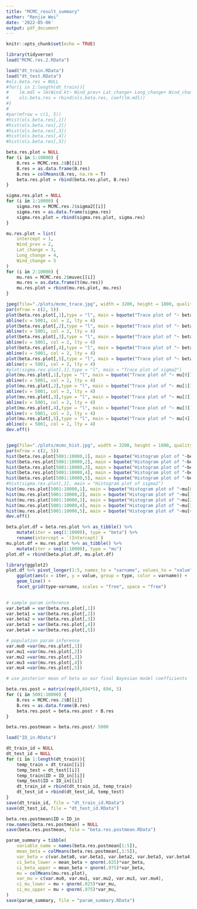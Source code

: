 ```yaml
---
title: "MCMC_result_summary"
author: "Renjie Wei"
date: '2022-05-06'
output: pdf_document
---
```


```r
knitr::opts_chunk$set(echo = TRUE)
```

```r
library(tidyverse)
load("MCMC.res.2.RData")
```

```r
load("dt_train.RData")
load("dt_test.RData")
#ols.beta.res = NULL
#for(i in 1:length(dt_train)){
#    lm.mdl = lm(Wind.kt~ Wind_prev+ Lat_change+ Long_change+ Wind_change, data = dt_train[[i]])
#    ols.beta.res = rbind(ols.beta.res, coef(lm.mdl))
#}
#
#par(mfrow = c(1, 5))
#hist(ols.beta.res[,1])
#hist(ols.beta.res[,2])
#hist(ols.beta.res[,3])
#hist(ols.beta.res[,4])
#hist(ols.beta.res[,5])
```



```r
beta.res.plot = NULL
for (i in 1:10000) {
    B.res = MCMC.res.2$B[[i]]
    B.res = as.data.frame(B.res)
    B.res = colMeans(B.res, na.rm = T)
    beta.res.plot = rbind(beta.res.plot, B.res)
}

sigma.res.plot = NULL
for (i in 1:10000) {
    sigma.res = MCMC.res.2$sigma2[[i]]
    sigma.res = as.data.frame(sigma.res)
    sigma.res.plot = rbind(sigma.res.plot, sigma.res)
}

mu.res.plot = list(
    intercept = 1,
    Wind_prev = 2,
    Lat_change = 3,
    Long_change = 4,
    Wind_change = 5
)
for (i in 2:10000) {
    mu.res = MCMC.res.2$muvec[[i]]
    mu.res = as.data.frame(t(mu.res))
    mu.res.plot = rbind(mu.res.plot, mu.res)
}

```
```r
jpeg(file="./plots/mcmc_trace.jpg", width = 3200, height = 1800, quality = 100)
par(mfrow = c(2, 5))
plot(beta.res.plot[,1],type = "l", main = bquote("Trace plot of "~ beta[0]), ylab = bquote(beta[0]))
abline(v = 5001, col = 2, lty = 4)
plot(beta.res.plot[,2],type = "l", main = bquote("Trace plot of "~ beta[1]), ylab = bquote(beta[1]))
abline(v = 5001, col = 2, lty = 4)
plot(beta.res.plot[,3],type = "l", main = bquote("Trace plot of "~ beta[2]), ylab = bquote(beta[2]))
abline(v = 5001, col = 2, lty = 4)
plot(beta.res.plot[,4],type = "l", main = bquote("Trace plot of "~ beta[3]), ylab = bquote(beta[3]))
abline(v = 5001, col = 2, lty = 4)
plot(beta.res.plot[,5],type = "l", main = bquote("Trace plot of "~ beta[4]), ylab = bquote(beta[4]))
abline(v = 5001, col = 2, lty = 4)
#plot(sigma.res.plot[,1],type = "l", main = "Trace plot of sigma2")
plot(mu.res.plot[,1],type = "l", main = bquote("Trace plot of "~ mu[0]), ylab = bquote(mu[0]))
abline(v = 5001, col = 2, lty = 4)
plot(mu.res.plot[,2],type = "l", main = bquote("Trace plot of "~ mu[1]), ylab = bquote(mu[1]))
abline(v = 5001, col = 2, lty = 4)
plot(mu.res.plot[,3],type = "l", main = bquote("Trace plot of "~ mu[2]), ylab = bquote(mu[2]))
abline(v = 5001, col = 2, lty = 4)
plot(mu.res.plot[,4],type = "l", main = bquote("Trace plot of "~ mu[3]), ylab = bquote(mu[3]))
abline(v = 5001, col = 2, lty = 4)
plot(mu.res.plot[,5],type = "l", main = bquote("Trace plot of "~ mu[4]), ylab = bquote(mu[4]))
abline(v = 5001, col = 2, lty = 4)
dev.off()


jpeg(file="./plots/mcmc_hist.jpg", width = 3200, height = 1800, quality = 100)
par(mfrow = c(2, 5))
hist(beta.res.plot[5001:10000,1], main = bquote("Histogram plot of "~beta[0]),breaks = 80, xlab = bquote(beta[0]))
hist(beta.res.plot[5001:10000,2], main = bquote("Histogram plot of "~beta[1]),breaks = 80, xlab = bquote(beta[1]))
hist(beta.res.plot[5001:10000,3], main = bquote("Histogram plot of "~beta[2]),breaks = 80, xlab = bquote(beta[2]))
hist(beta.res.plot[5001:10000,4], main = bquote("Histogram plot of "~beta[3]),breaks = 80, xlab = bquote(beta[3]))
hist(beta.res.plot[5001:10000,5], main = bquote("Histogram plot of "~beta[4]),breaks = 80, xlab = bquote(beta[4]))
#hist(sigma.res.plot[,1], main = "Histogram plot of sigma2")
hist(mu.res.plot[5001:10000,1], main = bquote("Histogram plot of "~mu[0]), breaks = 80, xlab = bquote(mu[0]))
hist(mu.res.plot[5001:10000,2], main = bquote("Histogram plot of "~mu[1]), breaks = 80, xlab = bquote(mu[1]))
hist(mu.res.plot[5001:10000,3], main = bquote("Histogram plot of "~mu[2]), breaks = 80, xlab = bquote(mu[2]))
hist(mu.res.plot[5001:10000,4], main = bquote("Histogram plot of "~mu[3]), breaks = 80, xlab = bquote(mu[3]))
hist(mu.res.plot[5001:10000,5], main = bquote("Histogram plot of "~mu[4]), breaks = 80, xlab = bquote(mu[4]))
dev.off()
```

```r
beta.plot.df = beta.res.plot %>% as_tibble() %>% 
    mutate(iter = seq(1:10000), type = "beta") %>% 
    rename(intercept = `(Intercept)`)
mu.plot.df = mu.res.plot %>% as_tibble() %>% 
    mutate(iter = seq(1:10000), type = "mu")
plot.df = rbind(beta.plot.df, mu.plot.df)
```
```r
library(ggplot2)
plot.df %>% pivot_longer(1:5, names_to = "varname", values_to = "value") %>% 
    ggplot(aes(x = iter, y = value, group = type, color = varname)) + 
    geom_line() + 
    facet_grid(type~varname, scales = "free", space = "free")
    
```


```r
# sample param inference
var.beta0 = var(beta.res.plot[,1])
var.beta1 = var(beta.res.plot[,2])
var.beta2 = var(beta.res.plot[,3])
var.beta3 = var(beta.res.plot[,4])
var.beta4 = var(beta.res.plot[,5])
```

```r
# population param inference
var.mu0 =var(mu.res.plot[,1])
var.mu1 =var(mu.res.plot[,2])
var.mu2 =var(mu.res.plot[,3])
var.mu3 =var(mu.res.plot[,4])
var.mu4 =var(mu.res.plot[,5])
```


```r
# use posterior mean of beta as our final Bayesian model coefficients

beta.res.post = matrix(rep(0,694*5), 694, 5)
for (i in 5001:10000) {
    B.res = MCMC.res.2$B[[i]]
    B.res = as.data.frame(B.res)
    beta.res.post = beta.res.post + B.res
}

beta.res.postmean = beta.res.post/ 5000
```

```r
load("ID_in.RData")
```

```r
dt_train_id = NULL
dt_test_id = NULL
for (i in 1:length(dt_train)){
    temp_train = dt_train[[i]]
    temp_test = dt_test[[i]]
    temp_train$ID = ID_in[[i]]
    temp_test$ID = ID_in[[i]]
    dt_train_id = rbind(dt_train_id, temp_train)
    dt_test_id = rbind(dt_test_id, temp_test)
}
save(dt_train_id, file = "dt_train_id.RData")
save(dt_test_id, file = "dt_test_id.RData")

beta.res.postmean$ID = ID_in
row.names(beta.res.postmean) = NULL
save(beta.res.postmean, file = "beta.res.postmean.RData")
```


```r
param_summary = tibble(
    variable_name = names(beta.res.postmean[1:5]),
    mean_beta = colMeans(beta.res.postmean[,1:5]),
    var_beta = c(var.beta0, var.beta1, var.beta2, var.beta3, var.beta4),
    ci_beta_lower = mean_beta + qnorm(.025)*var_beta,
    ci_beta_upper = mean_beta + qnorm(.975)*var_beta,
    mu = colMeans(mu.res.plot),
    var_mu = c(var.mu0, var.mu1, var.mu2, var.mu3, var.mu4),
    ci_mu_lower = mu + qnorm(.025)*var_mu,
    ci_mu_upper = mu + qnorm(.975)*var_mu,
)
save(param_summary, file = "param_summary.RData")
```
